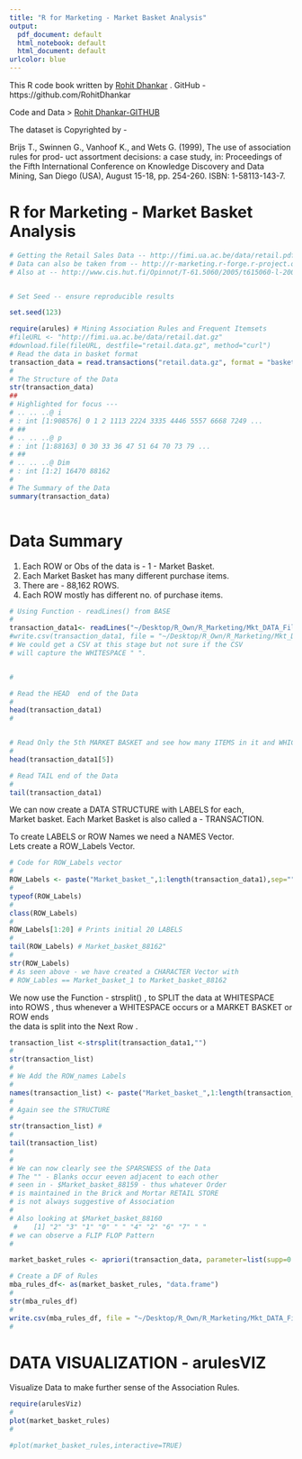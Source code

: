 ```yaml
---
title: "R for Marketing - Market Basket Analysis"
output:
  pdf_document: default
  html_notebook: default
  html_document: default
urlcolor: blue
---
```



This R code book written by [Rohit Dhankar](https://github.com/RohitDhankar) . GitHub - https://github.com/RohitDhankar 

Code and Data > [Rohit Dhankar-GITHUB](https://github.com/RohitDhankar)

The dataset is Copyrighted by - 

Brijs T., Swinnen G., Vanhoof K., and Wets G. (1999), The use of association rules for prod-
uct assortment decisions: a case study, in: Proceedings of the Fifth International Conference on
Knowledge Discovery and Data Mining, San Diego (USA), August 15-18, pp.  254-260.  ISBN:
1-58113-143-7.

# R for Marketing - Market Basket Analysis

```r
# Getting the Retail Sales Data -- http://fimi.ua.ac.be/data/retail.pdf
# Data can also be taken from -- http://r-marketing.r-forge.r-project.org
# Also at -- http://www.cis.hut.fi/Opinnot/T-61.5060/2005/t615060-l-2005-09-29-b.pdf


# Set Seed -- ensure reproducible results 

set.seed(123)

require(arules) # Mining Association Rules and Frequent Itemsets
#fileURL <- "http://fimi.ua.ac.be/data/retail.dat.gz"
#download.file(fileURL, destfile="retail.data.gz", method="curl")
# Read the data in basket format
transaction_data = read.transactions("retail.data.gz", format = "basket", sep=" ");
#
# The Structure of the Data
str(transaction_data)
##
# Highlighted for focus --- 
# .. .. ..@ i
# : int [1:908576] 0 1 2 1113 2224 3335 4446 5557 6668 7249 ...
# ##
# .. .. ..@ p
# : int [1:88163] 0 30 33 36 47 51 64 70 73 79 ...
# ##
# .. .. ..@ Dim
# : int [1:2] 16470 88162
#
# The Summary of the Data 
summary(transaction_data)
 
```
# Data Summary 

1. Each ROW or Obs of the data is - 1 - Market Basket.  
2. Each Market Basket has many different purchase items.  
3. There are - 88,162 ROWS.  
4. Each ROW mostly has different no. of purchase items.  



```r
# Using Function - readLines() from BASE 
#
transaction_data1<- readLines("~/Desktop/R_Own/R_Marketing/Mkt_DATA_Files/retail.dat")
#write.csv(transaction_data1, file = "~/Desktop/R_Own/R_Marketing/Mkt_DATA_Files/transaction_data1.csv")
# We could get a CSV at this stage but not sure if the CSV 
# will capture the WHITESPACE " ".


#


```



```r
# Read the HEAD  end of the Data 
#
head(transaction_data1)
#



```


```r
# Read Only the 5th MARKET BASKET and see how many ITEMS in it and WHICH ALL Items ? 
#
head(transaction_data1[5])


```


```r
# Read TAIL end of the Data 
#
tail(transaction_data1)


```
We can now create a DATA STRUCTURE with LABELS for each,     
Market basket. Each Market Basket is also called a - TRANSACTION.   

To create LABELS or ROW Names we need a NAMES Vector.  
Lets create a ROW_Labels Vector.  


```r
# Code for ROW_Labels vector 
#
ROW_Labels <- paste("Market_basket_",1:length(transaction_data1),sep="")
#
typeof(ROW_Labels)
#
class(ROW_Labels)
#
ROW_Labels[1:20] # Prints initial 20 LABELS 
#
tail(ROW_Labels) # Market_basket_88162"
#
str(ROW_Labels)
# As seen above - we have created a CHARACTER Vector with 
# ROW_Lables == Market_basket_1 to Market_basket_88162


```

We now use the Function - strsplit() , to SPLIT the data at WHITESPACE    
into ROWS , thus whenever a WHITESPACE occurs or a MARKET BASKET or ROW ends  
the data is split into the Next Row .  


```r

transaction_list <-strsplit(transaction_data1,"")
#
str(transaction_list)
# 
# We Add the ROW_names Labels 
#
names(transaction_list) <- paste("Market_basket_",1:length(transaction_data1),sep="")
#
# Again see the STRUCTURE
#
str(transaction_list) # 
#
tail(transaction_list)
#
#
# We can now clearly see the SPARSNESS of the Data 
# The "" - Blanks occur eeven adjacent to each other 
# seen in - $Market_basket_88159 - thus whatever Order 
# is maintained in the Brick and Mortar RETAIL STORE 
# is not always suggestive of Association 
# 
# Also looking at $Market_basket_88160
 #    [1] "2" "3" "1" "0" " " "4" "2" "6" "7" " "
# we can observe a FLIP FLOP Pattern 
#


```



```r

market_basket_rules <- apriori(transaction_data, parameter=list(supp=0.001, conf=0.4))

# Create a DF of Rules
mba_rules_df<- as(market_basket_rules, "data.frame")
#
str(mba_rules_df)
#
write.csv(mba_rules_df, file = "~/Desktop/R_Own/R_Marketing/Mkt_DATA_Files/mba_rules_df.csv")
#

```

# DATA VISUALIZATION - arulesVIZ 

Visualize Data to make further sense of the Association Rules.  


```r
require(arulesViz)
#
plot(market_basket_rules)
#

```




```r

#plot(market_basket_rules,interactive=TRUE)




```




```r


```




```r


```




```r


```




```r


```




```r


```




```r


```




```r


```
